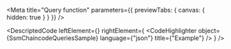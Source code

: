 
<Meta title="Query function" parameters={{ previewTabs: { canvas: { hidden: true } } }} />

<DescriptedCode
  leftElement={<SsmChaincodeQueriesDesc />}
  rightElement={
    <CodeHighlighter
      object={SsmChaincodeQueriesSample}
      language={"json"}
      title={"Example"}
    />
  }
/>
